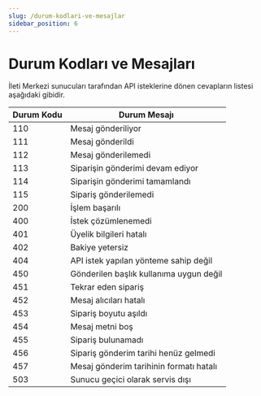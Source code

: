 ```yaml
---
slug: /durum-kodlari-ve-mesajlar
sidebar_position: 6
---
```


# Durum Kodları ve Mesajları
İleti Merkezi sunucuları tarafından API isteklerine dönen cevapların listesi aşağıdaki gibidir.

<table>
  <thead>
    <th>Durum Kodu</th>
    <th>Durum Mesajı</th>
  </thead>
  <tbody>
    <tr>
      <td>110</td>
      <td>Mesaj gönderiliyor</td>
    </tr>
    <tr>
      <td>111</td>
      <td>Mesaj gönderildi</td>
    </tr>
    <tr>
      <td>112</td>
      <td>Mesaj gönderilemedi</td>
    </tr>
    <tr>
      <td>113</td>
      <td>Siparişin gönderimi devam ediyor</td>
    </tr>
    <tr>
      <td>114</td>
      <td>Siparişin gönderimi tamamlandı</td>
    </tr>
    <tr>
      <td>115</td>
      <td>Sipariş gönderilemedi</td>
    </tr>
    <tr>
      <td>200</td>
      <td>İşlem başarılı</td>
    </tr>
    <tr>
      <td>400</td>
      <td>İstek çözümlenemedi</td>
    </tr>
    <tr>
      <td>401</td>
      <td>Üyelik bilgileri hatalı</td>
    </tr>
    <tr>
      <td>402</td>
      <td>Bakiye yetersiz</td>
    </tr>
    <tr>
      <td>404</td>
      <td>API istek yapılan yönteme sahip değil</td>
    </tr>
    <tr>
      <td>450</td>
      <td>Gönderilen başlık kullanıma uygun değil</td>
    </tr>
    <tr>
      <td>451</td>
      <td>Tekrar eden sipariş</td>
    </tr>
    <tr>
      <td>452</td>
      <td>Mesaj alıcıları hatalı</td>
    </tr>
    <tr>
      <td>453</td>
      <td>Sipariş boyutu aşıldı</td>
    </tr>
    <tr>
      <td>454</td>
      <td>Mesaj metni boş</td>
    </tr>
    <tr>
      <td>455</td>
      <td>Sipariş bulunamadı</td>
    </tr>
    <tr>
      <td>456</td>
      <td>Sipariş gönderim tarihi henüz gelmedi</td>
    </tr>
    <tr>
      <td>457</td>
      <td>Mesaj gönderim tarihinin formatı hatalı</td>
    </tr>
    <tr>
      <td>503</td>
      <td>Sunucu geçici olarak servis dışı</td>
    </tr>
  </tbody>
</table>

